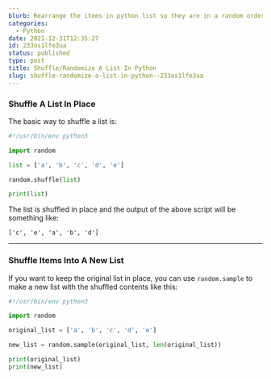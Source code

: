 ```yaml
---
blurb: Rearrange the items in python list so they are in a random order
categories:
  - Python
date: 2021-12-31T12:35:27
id: 233os1lfe3ua
status: published
type: post
title: Shuffle/Randomize A List In Python
slug: shuffle-randomize-a-list-in-python--233os1lfe3ua
---
```


### Shuffle A List In Place

The basic way to shuffle a list is:

```python
#!/usr/bin/env python3

import random

list = ['a', 'b', 'c', 'd', 'e']

random.shuffle(list)

print(list)
```

The list is shuffled in place and the output of the above script will be something like:

```
['c', 'e', 'a', 'b', 'd']
```

---


### Shuffle Items Into A New List

If you want to keep the original list in place, you can use `random.sample` to make a new list with the shuffled contents like this:

```python
#!/usr/bin/env python3

import random

original_list = ['a', 'b', 'c', 'd', 'e']

new_list = random.sample(original_list, len(original_list))

print(original_list)
print(new_list)
```




